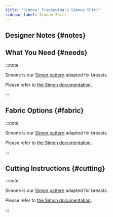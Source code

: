 ```yaml
---
title: "Simone: FreeSewing's Simone Shirt"
sidebar_label: Simone Shirt
---
```



<DocusaurusDoc>
  <DesignInfo design="simone" noDocsLink />
</DocusaurusDoc>

## Designer Notes {#notes}

<Notes />

## What You Need {#needs}

:::note

Simone is our [Simon pattern](https://freesewing.org/designs/simon/) adapted for breasts.

Please refer to [the Simon documentation](/docs/designs/simon/).

:::

## Fabric Options {#fabric}

:::note

Simone is our [Simon pattern](https://freesewing.org/designs/simon/) adapted for breasts.

Please refer to [the Simon documentation](/docs/designs/simon/).

:::

## Cutting Instructions {#cutting}

:::note

Simone is our [Simon pattern](https://freesewing.org/designs/simon/) adapted for breasts.

Please refer to [the Simon documentation](/docs/designs/simon/).

:::
